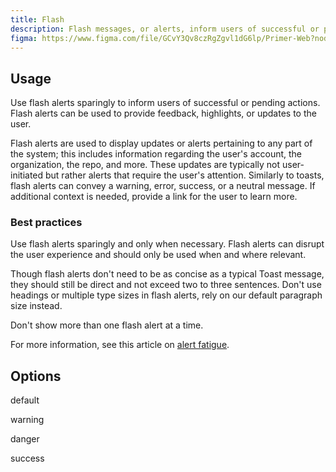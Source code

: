 ```yaml
---
title: Flash
description: Flash messages, or alerts, inform users of successful or pending actions.
figma: https://www.figma.com/file/GCvY3Qv8czRgZgvl1dG6lp/Primer-Web?node-id=142%3A597&t=PFYau6cmDlujeJkx-1
---
```



## Usage

Use flash alerts sparingly to inform users of successful or pending actions. Flash alerts can be used to provide feedback, highlights, or updates to the user. 

Flash alerts are used to display updates or alerts pertaining to any part of the system; this includes information regarding the user's account, the organization, the repo, and more. These updates are typically not user-initiated but rather alerts that require the user's attention. Similarly to toasts, flash alerts can convey a warning, error, success, or a neutral message. If additional context is needed, provide a link for the user to learn more.

### Best practices

Use flash alerts sparingly and only when necessary. Flash alerts can disrupt the user experience and should only be used when and where relevant. 

Though flash alerts don't need to be as concise as a typical Toast message, they should still be direct and not exceed two to three sentences. Don't use headings or multiple type sizes in flash alerts, rely on our default paragraph size instead.

Don't show more than one flash alert at a time. 

For more information, see this article on [alert fatigue](https://www.nngroup.com/videos/alert-fatigue-user-interfaces/). 

## Options

default

warning

danger

success

